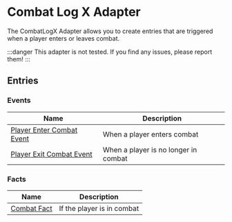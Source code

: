 # Combat Log X Adapter

The CombatLogX Adapter allows you to create entries that are triggered when a player enters or leaves combat.

:::danger
This adapter is not tested. If you find any issues, please report them!
:::

## Entries

### Events

| Name | Description |
| ---- | ----------- |
| [Player Enter Combat Event](CombatLogXAdapter/entries/event/on_player_enter_combat) | When a player enters combat |
| [Player Exit Combat Event](CombatLogXAdapter/entries/event/on_player_exit_combat) | When a player is no longer in combat |

### Facts

| Name | Description |
| ---- | ----------- |
| [Combat Fact](CombatLogXAdapter/entries/fact/combat_fact) | If the player is in combat |

